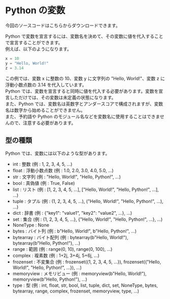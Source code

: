 
# Python の変数

今回のソースコードは<GetCodeLink>こちら</GetCodeLink>からダウンロードできます。

Python で変数を宣言するには、変数名を決めて、その変数に値を代入することで宣言することができます。<br/>
例えば、以下のようになります。

```python
x = 10
y = "Hello, World!"
z = 3.14
```

この例では、変数 x に整数の 10、変数 y に文字列の "Hello, World!"、変数 z に浮動小数点数の 3.14 を代入しています。<br/>
Python では、変数を宣言すると同時に値を代入する必要があります。変数を宣言しただけでは、その変数は未定義の状態になります。<br/>
また、Python では、変数名は英数字とアンダースコアで構成されますが、変数名は数字から始めることができません。<br/>
また、予約語や Python のモジュール名などを変数名に使用することはできませんので、注意する必要があります。

## 型の種類

Python では、変数には以下のような型があります。

-   int : 整数 (例 : 1, 2, 3, 4, 5, ...)
-   float : 浮動小数点数 (例 : 1.0, 2.0, 3.0, 4.0, 5.0, ...)
-   str : 文字列 (例 : "Hello, World!", "Hello, Python!", ...)
-   bool : 真偽値 (例 : True, False)
-   list : リスト (例 : [1, 2, 3, 4, 5, ...], ["Hello, World!", "Hello, Python!", ...], ...)
-   tuple : タプル (例 : (1, 2, 3, 4, 5, ...), ("Hello, World!", "Hello, Python!", ...), ...)
-   dict : 辞書 (例 : \{"key1": "value1", "key2": "value2", ...\}, ...)
-   set : 集合 (例 : \{1, 2, 3, 4, 5, ...\}, \{"Hello, World!", "Hello, Python!", ...\}, ...)
-   NoneType : None
-   bytes : バイト列 (例 : b"Hello, World!", b"Hello, Python!", ...)
-   bytearray : バイト配列 (例 : bytearray(b"Hello, World!"), bytearray(b"Hello, Python!"), ...)
-   range : 範囲 (例 : range(0, 10), range(0, 100), ...)
-   complex : 複素数 (例 : 1+2j, 3+4j, 5+6j, ...)
-   frozenset : 不変集合 (例 : frozenset(\{1, 2, 3, 4, 5, ...\}), frozenset(\{"Hello, World!", "Hello, Python!", ...\}), ...)
-   memoryview : メモリビュー (例 : memoryview(b"Hello, World!"), memoryview(b"Hello, Python!"), ...)
-   type : 型 (例 : int, float, str, bool, list, tuple, dict, set, NoneType, bytes, bytearray, range, complex, frozenset, memoryview, type, ...)
